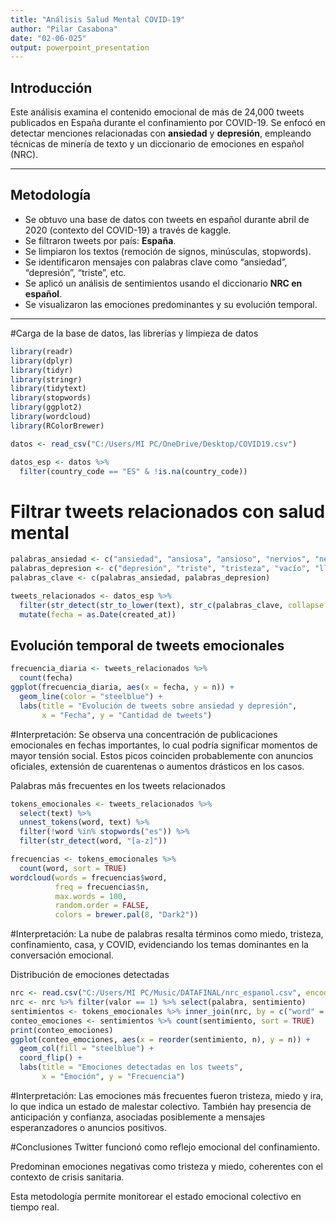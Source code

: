 ```yaml
---
title: "Análisis Salud Mental COVID-19"
author: "Pilar Casabona"
date: "02-06-025"
output: powerpoint_presentation
---
```


## Introducción

Este análisis examina el contenido emocional de más de 24,000 tweets publicados en España durante el confinamiento por COVID-19. Se enfocó en detectar menciones relacionadas con **ansiedad** y **depresión**, empleando técnicas de minería de texto y un diccionario de emociones en español (NRC).

---

## Metodología
- Se obtuvo una base de datos con tweets en español durante abril de 2020 (contexto del COVID-19) a través de    kaggle.
- Se filtraron tweets por país: **España**.
- Se limpiaron los textos (remoción de signos, minúsculas, stopwords).
- Se identificaron mensajes con palabras clave como "ansiedad", "depresión", "triste", etc.
- Se aplicó un análisis de sentimientos usando el diccionario **NRC en español**.
- Se visualizaron las emociones predominantes y su evolución temporal.

---
#Carga de la base de datos, las librerías y limpieza de datos
```r
library(readr)
library(dplyr)
library(tidyr)
library(stringr)
library(tidytext)
library(stopwords)
library(ggplot2)
library(wordcloud)
library(RColorBrewer)

datos <- read_csv("C:/Users/MI PC/OneDrive/Desktop/COVID19.csv")

datos_esp <- datos %>%
  filter(country_code == "ES" & !is.na(country_code))

```

# Filtrar tweets relacionados con salud mental
```r
palabras_ansiedad <- c("ansiedad", "ansiosa", "ansioso", "nervios", "nerviosa", "nervioso", "ataque", "pánico")
palabras_depresion <- c("depresión", "triste", "tristeza", "vacío", "llorar", "llanto", "desesperanza", "infeliz", "abatido", "deprimido", "deprimida")
palabras_clave <- c(palabras_ansiedad, palabras_depresion)

tweets_relacionados <- datos_esp %>%
  filter(str_detect(str_to_lower(text), str_c(palabras_clave, collapse = "|"))) %>%
  mutate(fecha = as.Date(created_at))
```


## Evolución temporal de tweets emocionales

```r
frecuencia_diaria <- tweets_relacionados %>%
  count(fecha)
ggplot(frecuencia_diaria, aes(x = fecha, y = n)) +
  geom_line(color = "steelblue") +
  labs(title = "Evolución de tweets sobre ansiedad y depresión",
       x = "Fecha", y = "Cantidad de tweets")
```

#Interpretación:
Se observa una concentración de publicaciones emocionales en fechas importantes, lo cual podría significar momentos de mayor tensión social. Estos picos coinciden probablemente con anuncios oficiales, extensión de cuarentenas o aumentos drásticos en los casos.

Palabras más frecuentes en los tweets relacionados

```r
tokens_emocionales <- tweets_relacionados %>%
  select(text) %>%
  unnest_tokens(word, text) %>%
  filter(!word %in% stopwords("es")) %>%
  filter(str_detect(word, "[a-z]"))

frecuencias <- tokens_emocionales %>%
  count(word, sort = TRUE)
wordcloud(words = frecuencias$word,
          freq = frecuencias$n,
          max.words = 100,
          random.order = FALSE,
          colors = brewer.pal(8, "Dark2"))
```

#Interpretación:
La nube de palabras resalta términos como miedo, tristeza, confinamiento, casa, y COVID, evidenciando los temas dominantes en la conversación emocional.

Distribución de emociones detectadas
```r
nrc <- read.csv("C:/Users/MI PC/Music/DATAFINAL/nrc_espanol.csv", encoding = "UTF-8")
nrc <- nrc %>% filter(valor == 1) %>% select(palabra, sentimiento)
sentimientos <- tokens_emocionales %>% inner_join(nrc, by = c("word" = "palabra"))
conteo_emociones <- sentimientos %>% count(sentimiento, sort = TRUE)
print(conteo_emociones)
ggplot(conteo_emociones, aes(x = reorder(sentimiento, n), y = n)) +
  geom_col(fill = "steelblue") +
  coord_flip() +
  labs(title = "Emociones detectadas en los tweets",
       x = "Emoción", y = "Frecuencia")
```

#Interpretación:
Las emociones más frecuentes fueron tristeza, miedo y ira, lo que indica un estado de malestar colectivo. También hay presencia de anticipación y confianza, asociadas posiblemente a mensajes esperanzadores o anuncios positivos.

#Conclusiones
Twitter funcionó como reflejo emocional del confinamiento.

Predominan emociones negativas como tristeza y miedo, coherentes con el contexto de crisis sanitaria.

Esta metodología permite monitorear el estado emocional colectivo en tiempo real.

